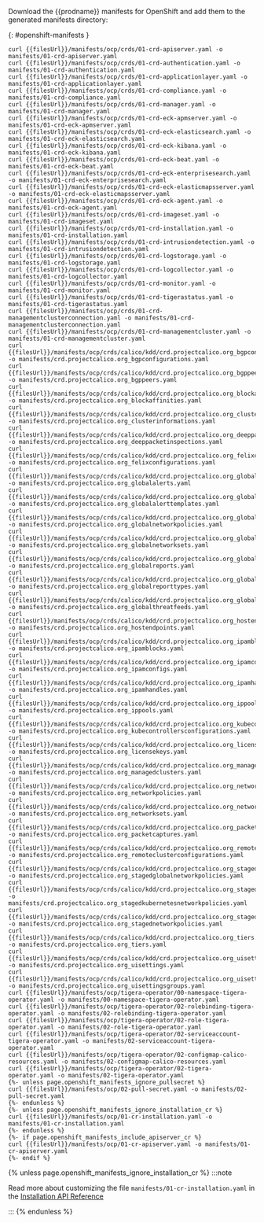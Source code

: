 Download the {{prodname}} manifests for OpenShift and add them to the generated manifests directory:

[comment]: # 'openshift-manifests div id below is used by release-scripts/generate-ocp-manifests.py to generate ocp archive'

{: #openshift-manifests }

```bash-plain-text
curl {{filesUrl}}/manifests/ocp/crds/01-crd-apiserver.yaml -o manifests/01-crd-apiserver.yaml
curl {{filesUrl}}/manifests/ocp/crds/01-crd-authentication.yaml -o manifests/01-crd-authentication.yaml
curl {{filesUrl}}/manifests/ocp/crds/01-crd-applicationlayer.yaml -o manifests/01-crd-applicationlayer.yaml
curl {{filesUrl}}/manifests/ocp/crds/01-crd-compliance.yaml -o manifests/01-crd-compliance.yaml
curl {{filesUrl}}/manifests/ocp/crds/01-crd-manager.yaml -o manifests/01-crd-manager.yaml
curl {{filesUrl}}/manifests/ocp/crds/01-crd-eck-apmserver.yaml -o manifests/01-crd-eck-apmserver.yaml
curl {{filesUrl}}/manifests/ocp/crds/01-crd-eck-elasticsearch.yaml -o manifests/01-crd-eck-elasticsearch.yaml
curl {{filesUrl}}/manifests/ocp/crds/01-crd-eck-kibana.yaml -o manifests/01-crd-eck-kibana.yaml
curl {{filesUrl}}/manifests/ocp/crds/01-crd-eck-beat.yaml -o manifests/01-crd-eck-beat.yaml
curl {{filesUrl}}/manifests/ocp/crds/01-crd-eck-enterprisesearch.yaml -o manifests/01-crd-eck-enterprisesearch.yaml
curl {{filesUrl}}/manifests/ocp/crds/01-crd-eck-elasticmapsserver.yaml -o manifests/01-crd-eck-elasticmapsserver.yaml
curl {{filesUrl}}/manifests/ocp/crds/01-crd-eck-agent.yaml -o manifests/01-crd-eck-agent.yaml
curl {{filesUrl}}/manifests/ocp/crds/01-crd-imageset.yaml -o manifests/01-crd-imageset.yaml
curl {{filesUrl}}/manifests/ocp/crds/01-crd-installation.yaml -o manifests/01-crd-installation.yaml
curl {{filesUrl}}/manifests/ocp/crds/01-crd-intrusiondetection.yaml -o manifests/01-crd-intrusiondetection.yaml
curl {{filesUrl}}/manifests/ocp/crds/01-crd-logstorage.yaml -o manifests/01-crd-logstorage.yaml
curl {{filesUrl}}/manifests/ocp/crds/01-crd-logcollector.yaml -o manifests/01-crd-logcollector.yaml
curl {{filesUrl}}/manifests/ocp/crds/01-crd-monitor.yaml -o manifests/01-crd-monitor.yaml
curl {{filesUrl}}/manifests/ocp/crds/01-crd-tigerastatus.yaml -o manifests/01-crd-tigerastatus.yaml
curl {{filesUrl}}/manifests/ocp/crds/01-crd-managementclusterconnection.yaml -o manifests/01-crd-managementclusterconnection.yaml
curl {{filesUrl}}/manifests/ocp/crds/01-crd-managementcluster.yaml -o manifests/01-crd-managementcluster.yaml
curl {{filesUrl}}/manifests/ocp/crds/calico/kdd/crd.projectcalico.org_bgpconfigurations.yaml -o manifests/crd.projectcalico.org_bgpconfigurations.yaml
curl {{filesUrl}}/manifests/ocp/crds/calico/kdd/crd.projectcalico.org_bgppeers.yaml -o manifests/crd.projectcalico.org_bgppeers.yaml
curl {{filesUrl}}/manifests/ocp/crds/calico/kdd/crd.projectcalico.org_blockaffinities.yaml -o manifests/crd.projectcalico.org_blockaffinities.yaml
curl {{filesUrl}}/manifests/ocp/crds/calico/kdd/crd.projectcalico.org_clusterinformations.yaml -o manifests/crd.projectcalico.org_clusterinformations.yaml
curl {{filesUrl}}/manifests/ocp/crds/calico/kdd/crd.projectcalico.org_deeppacketinspections.yaml -o manifests/crd.projectcalico.org_deeppacketinspections.yaml
curl {{filesUrl}}/manifests/ocp/crds/calico/kdd/crd.projectcalico.org_felixconfigurations.yaml -o manifests/crd.projectcalico.org_felixconfigurations.yaml
curl {{filesUrl}}/manifests/ocp/crds/calico/kdd/crd.projectcalico.org_globalalerts.yaml -o manifests/crd.projectcalico.org_globalalerts.yaml
curl {{filesUrl}}/manifests/ocp/crds/calico/kdd/crd.projectcalico.org_globalalerttemplates.yaml -o manifests/crd.projectcalico.org_globalalerttemplates.yaml
curl {{filesUrl}}/manifests/ocp/crds/calico/kdd/crd.projectcalico.org_globalnetworkpolicies.yaml -o manifests/crd.projectcalico.org_globalnetworkpolicies.yaml
curl {{filesUrl}}/manifests/ocp/crds/calico/kdd/crd.projectcalico.org_globalnetworksets.yaml -o manifests/crd.projectcalico.org_globalnetworksets.yaml
curl {{filesUrl}}/manifests/ocp/crds/calico/kdd/crd.projectcalico.org_globalreports.yaml -o manifests/crd.projectcalico.org_globalreports.yaml
curl {{filesUrl}}/manifests/ocp/crds/calico/kdd/crd.projectcalico.org_globalreporttypes.yaml -o manifests/crd.projectcalico.org_globalreporttypes.yaml
curl {{filesUrl}}/manifests/ocp/crds/calico/kdd/crd.projectcalico.org_globalthreatfeeds.yaml -o manifests/crd.projectcalico.org_globalthreatfeeds.yaml
curl {{filesUrl}}/manifests/ocp/crds/calico/kdd/crd.projectcalico.org_hostendpoints.yaml -o manifests/crd.projectcalico.org_hostendpoints.yaml
curl {{filesUrl}}/manifests/ocp/crds/calico/kdd/crd.projectcalico.org_ipamblocks.yaml -o manifests/crd.projectcalico.org_ipamblocks.yaml
curl {{filesUrl}}/manifests/ocp/crds/calico/kdd/crd.projectcalico.org_ipamconfigs.yaml -o manifests/crd.projectcalico.org_ipamconfigs.yaml
curl {{filesUrl}}/manifests/ocp/crds/calico/kdd/crd.projectcalico.org_ipamhandles.yaml -o manifests/crd.projectcalico.org_ipamhandles.yaml
curl {{filesUrl}}/manifests/ocp/crds/calico/kdd/crd.projectcalico.org_ippools.yaml -o manifests/crd.projectcalico.org_ippools.yaml
curl {{filesUrl}}/manifests/ocp/crds/calico/kdd/crd.projectcalico.org_kubecontrollersconfigurations.yaml -o manifests/crd.projectcalico.org_kubecontrollersconfigurations.yaml
curl {{filesUrl}}/manifests/ocp/crds/calico/kdd/crd.projectcalico.org_licensekeys.yaml -o manifests/crd.projectcalico.org_licensekeys.yaml
curl {{filesUrl}}/manifests/ocp/crds/calico/kdd/crd.projectcalico.org_managedclusters.yaml -o manifests/crd.projectcalico.org_managedclusters.yaml
curl {{filesUrl}}/manifests/ocp/crds/calico/kdd/crd.projectcalico.org_networkpolicies.yaml -o manifests/crd.projectcalico.org_networkpolicies.yaml
curl {{filesUrl}}/manifests/ocp/crds/calico/kdd/crd.projectcalico.org_networksets.yaml -o manifests/crd.projectcalico.org_networksets.yaml
curl {{filesUrl}}/manifests/ocp/crds/calico/kdd/crd.projectcalico.org_packetcaptures.yaml -o manifests/crd.projectcalico.org_packetcaptures.yaml
curl {{filesUrl}}/manifests/ocp/crds/calico/kdd/crd.projectcalico.org_remoteclusterconfigurations.yaml -o manifests/crd.projectcalico.org_remoteclusterconfigurations.yaml
curl {{filesUrl}}/manifests/ocp/crds/calico/kdd/crd.projectcalico.org_stagedglobalnetworkpolicies.yaml -o manifests/crd.projectcalico.org_stagedglobalnetworkpolicies.yaml
curl {{filesUrl}}/manifests/ocp/crds/calico/kdd/crd.projectcalico.org_stagedkubernetesnetworkpolicies.yaml -o manifests/crd.projectcalico.org_stagedkubernetesnetworkpolicies.yaml
curl {{filesUrl}}/manifests/ocp/crds/calico/kdd/crd.projectcalico.org_stagednetworkpolicies.yaml -o manifests/crd.projectcalico.org_stagednetworkpolicies.yaml
curl {{filesUrl}}/manifests/ocp/crds/calico/kdd/crd.projectcalico.org_tiers.yaml -o manifests/crd.projectcalico.org_tiers.yaml
curl {{filesUrl}}/manifests/ocp/crds/calico/kdd/crd.projectcalico.org_uisettings.yaml -o manifests/crd.projectcalico.org_uisettings.yaml
curl {{filesUrl}}/manifests/ocp/crds/calico/kdd/crd.projectcalico.org_uisettingsgroups.yaml -o manifests/crd.projectcalico.org_uisettingsgroups.yaml
curl {{filesUrl}}/manifests/ocp/tigera-operator/00-namespace-tigera-operator.yaml -o manifests/00-namespace-tigera-operator.yaml
curl {{filesUrl}}/manifests/ocp/tigera-operator/02-rolebinding-tigera-operator.yaml -o manifests/02-rolebinding-tigera-operator.yaml
curl {{filesUrl}}/manifests/ocp/tigera-operator/02-role-tigera-operator.yaml -o manifests/02-role-tigera-operator.yaml
curl {{filesUrl}}/manifests/ocp/tigera-operator/02-serviceaccount-tigera-operator.yaml -o manifests/02-serviceaccount-tigera-operator.yaml
curl {{filesUrl}}/manifests/ocp/tigera-operator/02-configmap-calico-resources.yaml -o manifests/02-configmap-calico-resources.yaml
curl {{filesUrl}}/manifests/ocp/tigera-operator/02-tigera-operator.yaml -o manifests/02-tigera-operator.yaml
{%- unless page.openshift_manifests_ignore_pullsecret %}
curl {{filesUrl}}/manifests/ocp/02-pull-secret.yaml -o manifests/02-pull-secret.yaml
{%- endunless %}
{%- unless page.openshift_manifests_ignore_installation_cr %}
curl {{filesUrl}}/manifests/ocp/01-cr-installation.yaml -o manifests/01-cr-installation.yaml
{%- endunless %}
{%- if page.openshift_manifests_include_apiserver_cr %}
curl {{filesUrl}}/manifests/ocp/01-cr-apiserver.yaml -o manifests/01-cr-apiserver.yaml
{%- endif %}
```

{% unless page.openshift_manifests_ignore_installation_cr %}
:::note

Read more about customizing the file `manifests/01-cr-installation.yaml` in the [Installation API Reference](../../reference/installation/api.mdx#operator.tigera.io/v1.Installation)

:::
{% endunless %}
